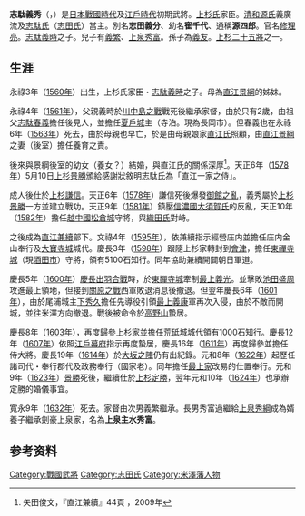 '''志駄義秀'''（{{jpn|j=志駄 義秀|hg=しだ よしひで|rm=Shida Yoshihide}}，{{bd|1560年||1632年|9月29日|catIdx=Shida Yoshihide}}）是[[日本戰國時代|日本戰國時代]]及[[江戶時代|江戶時代]]初期武將。[[上杉氏|上杉氏]]家臣。[[清和源氏|清和源氏]]義廣流及[[志駄氏|志駄氏]]（[[志田氏|志田氏]]）當主。別名'''志田義分'''、幼名'''寉千代'''、通稱'''源四郎'''。官名[[修理亮|修理亮]]。[[志駄義時|志駄義時]]之子。兒子有[[志駄义繁|義繁]]、[[上泉秀富|上泉秀富]]。孫子為[[志駄义友|義友]]。[[上杉二十五將|上杉二十五將]]之一。

== 生涯 ==
永祿3年（[[1560年|1560年]]）出生，上杉氏家臣・[[志駄義時|志駄義時]]之子。母為[[直江景綱|直江景綱]]的姊妹。

永祿4年（[[1561年|1561年]]），父親義時於[[川中島之戰|川中島之戰]]戰死後繼承家督，由於只有2歲，由祖父[[志駄春義|志駄春義]]擔任後見人，並擔任[[夏戶城|夏戶城]]主（寺泊。現為長岡市）。但春義也在永祿6年（[[1563年|1563年]]）死去，由於母親也早亡，於是由母親娘家[[直江氏|直江氏]]照顧，由[[直江景綱|直江景綱]]之妻（後室）擔任養育之責。

後來與景綱後室的幼女（養女？）結婚，與直江氏的關係深厚<ref>矢田俊文，『直江兼續』44頁 ，2009年</ref>。天正6年（[[1578年|1578年]]）5月10日[[上杉景勝|上杉景勝]]頒給感謝狀敘明志駄氏為「直江一家之侍」。

成人後仕於[[上杉謙信|上杉謙信]]。天正6年（[[1578年|1578年]]）謙信死後爆發[[御館之亂|御館之亂]]，義秀屬於[[上杉景勝|上杉景勝]]一方並建立戰功。天正9年（[[1581年|1581年]]）鎮壓[[信濃國|信濃國]][[大須賀氏|大須賀氏]]的反亂，天正10年（[[1582年|1582年]]）擔任[[越中國|越中國]][[松倉城|松倉城]]守將，與[[織田氏|織田氏]]對峙。

之後成為[[直江兼續|直江兼續]]部下。文祿4年（[[1595年|1595年]]），依兼續指示經營庄内並擔任庄内金山奉行及[[大寶寺城|大寶寺城]]城代。慶長3年（[[1598年|1598年]]）跟隨上杉家轉封到[[會津|會津]]，擔任[[東禪寺城|東禪寺城]]（現[[酒田市|酒田市]]）守將，領有5100石知行。同年協助兼續開闢朝日軍道。

慶長5年（[[1600年|1600年]]）[[慶長出羽合戰|慶長出羽合戰]]時，於[[東禪寺城|東禪寺城]]牽制[[最上義光|最上義光]]。並擊敗[[池田盛周|池田盛周]]攻進最上領地，但接到[[關原之戰|關原之戰]]西軍敗退消息後撤退。但翌年慶長6年（[[1601年|1601年]]），由於尾浦城主[[下秀久|下秀久]]擔任先導役引領[[最上義康|最上義康]]軍再次入侵，由於不敵而開城，並往米澤方向撤退。戰後被命令於[[高野山|高野山]]蟄居。

慶長8年（[[1603年|1603年]]），再度歸參上杉家並擔任[[荒砥城|荒砥城]]城代領有1000石知行。慶長12年（[[1607年|1607年]]）依照[[江戶幕府|江戶幕府]]指示再度蟄居，慶長16年（[[1611年|1611年]]）再度歸參並擔任侍大將。慶長19年（[[1614年|1614年]]）於[[大坂之陣|大坂之陣]]仍有出紀錄。元和8年（[[1622年|1622年]]）起歷任諸司代・奉行郡代及政務奉行（國家老）。同年擔任[[最上家|最上家]]改易的仕置奉行。元和9年（[[1623年|1623年]]）[[上杉景胜|景勝]]死後，繼續仕於[[上杉定勝|上杉定勝]]，翌年元和10年（[[1624年|1624年]]）也承辦定勝的婚儀事宜。

寬永9年（[[1632年|1632年]]）死去。家督由次男義繁繼承。長男秀富過繼給[[上泉秀綱|上泉秀綱]]成為婿養子繼承劍豪上泉家，名為'''上泉主水秀富'''。

== 参考资料 ==
{{reflist}}

[[Category:戰國武將|Category:戰國武將]]
[[Category:志田氏|Category:志田氏]]
[[Category:米澤藩人物|Category:米澤藩人物]]